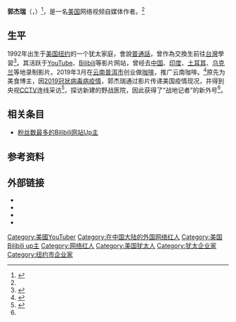 {{NoteTA
|1=zh-tw:影片;zh-hk:視像;zh-cn:视频;zh-mo:視像;zh-sg:视频;
}}
{{Infobox person
| name = 郭杰瑞
| logo = 
| logo_caption = 
| image = 
| caption = 
| birth_name = Jerry Kowal
| birth_date = {{birth date and age|1992|8|12}}
| birth_place = {{US}}[[纽约|纽约]]
| death_date = 
| death_place = 
| nationality = {{USA}}
| occupation = [[商人|商人]]、[[UP主|UP主]]
| education = 
| module = {{Infobox bilibili personality|embed=yes
| pseudonym            =郭锥、 “战地记者”
| channel_url          = 176037767
| channel_display_name = 我是郭杰瑞
| years_active         = 2017年至今
| genre                = 生活类视频，中美文化差异
| subscribers          = 658万
| views                = 7.3亿
| network              = 
| catchphrase(s)       = 
| silver_TV        = yes
| silver_year          = 
| gold_TV          = yes
| gold_year            = 
| stats_update         = 2021年3月7日}}
| module2 = {{Infobox YouTube personality|embed=yes
| pseudonym             = Jerry Kowal 我是郭杰瑞
| years active          = 2018年至今
| genre                 = 生活类视频，中美文化差异
| channel_url     = UCfIbForcbE83cxm8MScOTlQ
| subscribers           = 63万
| views                 = 9779万
| network               = 
| associated_acts       = 
| silver_button         = yes
| silver_year           = 
| gold_button           = 
| gold_year             = 
| diamond_button        = 
| diamond_year          = 
| stats_update          = 2021年3月7日}}
| almamater = [[查爾斯頓學院|查爾斯頓學院]]
}}
'''郭杰瑞'''（{{lang-en|Jerry Kowal}}，{{bd|1992年|8月12日}}）<ref name="weibo1">{{Cite web |title=生日你问我答 |url=https://weibo.com/5626136031/FgNW33aTV |author=郭杰瑞 |date=2017-08-12 |publisher=微博}}</ref>，是一名[[美国|美国]]网络视频自媒体作者。<ref name="cgtn1" />

== 生平 ==
1992年出生于[[美国|美国]][[纽约|纽约]]的一个犹太家庭，會說[[普通話|普通話]]，曾作為交換生前往[[台灣|台灣]]學習<ref name="cgtn1">{{Cite news |url=https://news.cgtn.com/news/3d3d414f34517a4d79457a6333566d54/share_p.html |title=Why do Chinese favor the foreign Internet celebrities? |date=2018-08-08 |publisher=CGTN |accessdate=2020年8月1日 |dead-url=no |quote=New Yorker Jerry Kowal is a rising star ... the 26-year-old young man can speak Mandarin fluently. |archive-date=2020年8月6日 |archive-url=https://web.archive.org/web/20200806064256/https://news.cgtn.com/news/3d3d414f34517a4d79457a6333566d54/share_p.html }}</ref>。其活跃于[[YouTube|YouTube]]、[[Bilibili|Bilibili]]等影片网站，曾经去[[中国|中国]]、[[印度|印度]]、[[土耳其|土耳其]]、[[乌克兰|乌克兰]]等地录制影片。2019年3月在[[云南|云南]][[普洱市|普洱市]]创业做[[咖啡|咖啡]]，推广云南咖啡。<ref name=":0">{{Cite web |title=“战地网红”郭杰瑞-文摘报-光明网 |url=https://epaper.gmw.cn/wzb/html/2020-05/05/nw.D110000wzb_20200505_2-05.htm |accessdate=2021-02-08 |author=古欣 |date=2020-05-05 |work=epaper.gmw.cn |publisher=文摘报 |archive-date=2021-02-14 |archive-url=https://web.archive.org/web/20210214021205/https://epaper.gmw.cn/wzb/html/2020-05/05/nw.D110000wzb_20200505_2-05.htm |dead-url=no }}</ref>原先为美食博主，因[[2019冠状病毒病疫情|2019冠状病毒病疫情]]，郭杰瑞通过影片传递美国疫情现况，并得到央视[[中国中央电视台|CCTV]]连线采访<ref>{{Cite news |url=http://m.news.cctv.com/2020/06/13/ARTIxH5g6CgMWOKyrjI1KaUh200613.shtml |title=相对论Vol.4对话郭杰瑞丨“美国眼睛”里的中国与世界 |date=2020-06-13 |accessdate=2020-08-01 |dead-url=no |author1=央视新闻客户端 |archive-date=2020-06-16 |archive-url=https://web.archive.org/web/20200616142058/http://m.news.cctv.com/2020/06/13/ARTIxH5g6CgMWOKyrjI1KaUh200613.shtml }}</ref>，探访新建的野战医院，因此获得了“战地记者”的新外号<ref name=":0" />。

== 相关条目 ==
* [[粉丝数最多的Bilibili网站Up主|粉丝数最多的Bilibili网站Up主]]

== 参考资料 ==
{{reflist}}

== 外部链接 ==
*{{Sinaweibo|5626136031}}
*{{bilibili|user=176037767}}
*{{YouTube|c=UCfIbForcbE83cxm8MScOTlQ}}
*{{Instagram|jerry.jierui}}

{{DEFAULTSORT:Kowal, Jerry}}
[[Category:美國YouTuber|Category:美國YouTuber]]
[[Category:在中国大陆的外国网络红人|Category:在中国大陆的外国网络红人]]
[[Category:美国Bilibili_up主|Category:美国Bilibili up主]]
[[Category:网络红人|Category:网络红人]]
[[Category:美国犹太人|Category:美国犹太人]]
[[Category:犹太企业家|Category:犹太企业家]]
[[Category:纽约市企业家|Category:纽约市企业家]]
